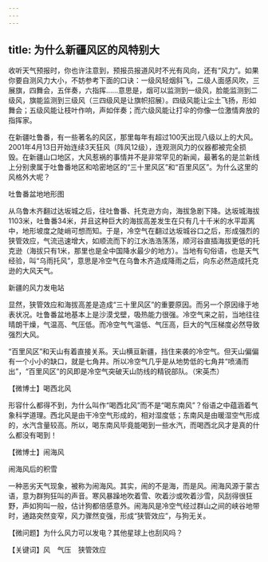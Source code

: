```yaml
---
---
---
```

title: 为什么新疆风区的风特别大
---




收听天气预报时，你也许注意到，预报员报道风时不光有风向，还有“风力”。如果你要自测风力大小，不妨参考下面的口诀：一级风轻烟斜飞，二级人面感风吹，三展旗，四舞会，五伴奏，六指挥……意思是，烟可以监测到一级风，脸能监测到二级风，旗能监测到三级风（三四级风是让旗帜招展）。四级风能让尘土飞扬，形如舞会；五级风能让枝叶作响，声如伴奏；而六级风能让打伞的你像一位激情奔放的指挥家。

在新疆吐鲁番，有一些著名的风区，那里每年有超过100天出现八级以上的大风。2001年4月13日开始连续3天狂风（阵风12级），连观测风力的仪器都被完全损毁。在新疆山口地区，大风惹祸的事情并不是非常罕见的新闻，最著名的是兰新线上分别隶属于吐鲁番地区和哈密地区的“三十里风区”和“百里风区”。为什么这里的风格外大呢？

吐鲁番盆地地形图



从乌鲁木齐翻过达坂城之后，往吐鲁番、托克逊方向，海拔急剧下降。达坂城海拔1103米，吐鲁番34米，并且这种巨大的海拔高差发生在只有几十千米的水平距离中，地形坡度之陡峭可想而知。于是，冷空气在翻过达坂城谷口之后，形成强烈的狭管效应，气流迅速增大，如顺流而下的江水浩浩荡荡，顺河谷直插海拔更低的托克逊（海拔只有1米，那里也是全中国降水最少的地方）。当地有句俗语，也是天气经验，叫“乌雨托风”，意思是冷空气在乌鲁木齐造成降雨之后，向东必然造成托克逊的大风天气。

新疆的风力发电站



显然，狭管效应和海拔高差是造成“三十里风区”的重要原因。而另一个原因缘于地表状况。吐鲁番盆地基本上是沙漠戈壁，吸热能力很强。冷空气来之前，当地往往晴朗干燥，气温高、气压低。而冷空气气温低、气压高，巨大的气压梯度必然导致强烈大风。

“百里风区”和天山有着直接关系。天山横亘新疆，挡住来袭的冷空气。但天山偏偏有一个小小的缺口，就是七角井。所以冷空气几乎是从地势低的七角井“喷涌而出”，“百里风区”的风即是冷空气突破天山防线的精锐部队。（宋英杰）





【微博士】喝西北风

形容什么都得不到，为什么叫作“喝西北风”而不是“喝东南风”？俗语之中蕴涵着气象科学道理。西北风是由干冷空气形成的，相对湿度低；东南风是由暖湿空气形成的，水汽含量较高。所以，喝东南风毕竟能喝到一些水汽，而喝西北风才是真的什么都没有喝到！

【微博士】闹海风

闹海风后的积雪



一种恶劣天气现象，被称为闹海风。其实，闹的不是海，而是风。闹海风源于蒙古语，意为群狗狂叫的声音。寒风暴躁地吹着雪、吹着沙或吹着沙雪，风刮得很狂野，声如狗叫一般，估计狗都倍感意外。闹海风是冷空气经过群山之间的峡谷地带时，通路突然变窄，风力骤然变强，形成“狭管效应”，与狗无关。

【微问题】为什么风力可以发电？其他星球上也刮风吗？

【关键词】风　气压　狭管效应